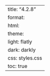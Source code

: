 ---
title: "4.2.8"
format:
    html:
        theme:
            light: flatly
            dark: darkly
        css: styles.css
        toc: true
---